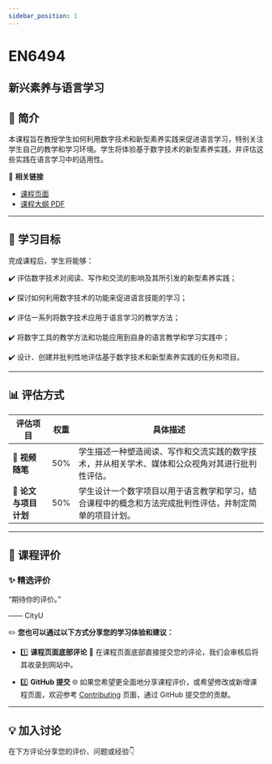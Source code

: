 ```yaml
---
sidebar_position: 1
---
```


# EN6494
## 新兴素养与语言学习

## **📘 简介**
本课程旨在教授学生如何利用数字技术和新型素养实践来促进语言学习，特别关注学生自己的教学和学习环境。学生将体验基于数字技术的新型素养实践，并评估这些实践在语言学习中的适用性。

🔗 **相关链接**
- [课程页面](https://www.cityu.edu.hk/catalogue/pg/202425/course/EN6494.htm)
- [课程大纲 PDF](https://www.cityu.edu.hk/catalogue/pg/202425/course/EN6494.pdf)

---

## **🎯 学习目标**

完成课程后，学生将能够：

✔️ 评估数字技术对阅读、写作和交流的影响及其所引发的新型素养实践；

✔️ 探讨如何利用数字技术的功能来促进语言技能的学习；

✔️ 评估一系列将数字技术应用于语言学习的教学方法；

✔️ 将数字工具的教学方法和功能应用到自身的语言教学和学习实践中；

✔️ 设计、创建并批判性地评估基于数字技术和新型素养实践的任务和项目。

---

## **📊 评估方式**

| **评估项目**               | **权重** | **具体描述**                                                                                   |
|---------------------------|---------|-----------------------------------------------------------------------------------------------|
| **🎥 视频随笔**             | 50%     | 学生描述一种塑造阅读、写作和交流实践的数字技术，并从相关学术、媒体和公众视角对其进行批判性评估。                                  |
| **📑 论文与项目计划**         | 50%     | 学生设计一个数字项目以用于语言教学和学习，结合课程中的概念和方法完成批判性评估，并制定简单的项目计划。                          |

---

## **💬 课程评价**

### ✨ **精选评价**
<div className={commentStyles.commentBox}>
    <p className={commentStyles.commentText}>
        “期待你的评价。”
    </p>
    <p className={commentStyles.commentAuthor}>—— CityU</p>
</div>

✏️ **您也可以通过以下方式分享您的学习体验和建议：**

- 1️⃣ **课程页面底部评论**
💬 在课程页面底部直接提交您的评论，我们会审核后将其收录到网站中。

- 2️⃣ **GitHub 提交**
🌐 如果您希望更全面地分享课程评价，或希望修改或新增课程页面，欢迎参考 [Contributing](/contributing) 页面，通过 GitHub 提交您的贡献。

---

## **💡 加入讨论**

在下方评论分享您的评价、问题或经验👇
<Utterances />
